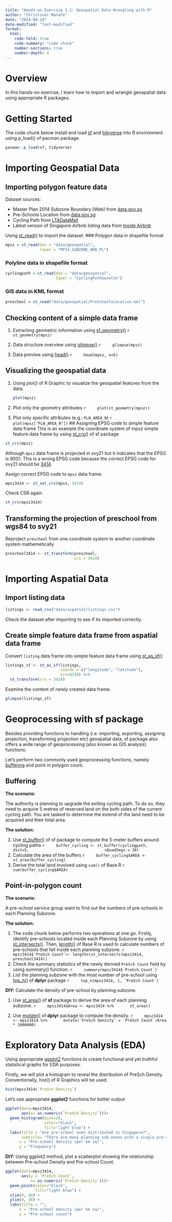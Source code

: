 ```yaml
---
title: "Hands-on Exercise 1.1: Geospatial Data Wrangling with R"
author: "Christover Manafe"
date: "2024-08-24"
date-modified: "last-modified"
format: 
  html:
    code-fold: true
    code-summary: "code chunk"
    number-sections: true
    number-depth: 4
---
```


# Overview

In this hands-on exercise, I learn how to import and wrangle geospatial data using appropriate R packages.

# Getting Started

The code chunk below install and load [sf](https://r-spatial.github.io/sf/) and [tidyverse](https://www.tidyverse.org/) into R environment using p_load() of pacman package.

```r
pacman::p_load(sf, tidyverse)
```

# Importing Geospatial Data

## Importing polygon feature data

Dataset sources:

-   Master Plan 2014 Subzone Boundary (Web) from [data.gov.sg](https://data.gov.sg/)
-   Pre-Schools Location from [data.gov.sg](https://data.gov.sg/)
-   Cycling Path from [LTADataMall](https://datamall.lta.gov.sg/content/datamall/en/search_datasets.html?searchText=Cycling%20Path)
-   Latest version of Singapore Airbnb listing data from [Inside Airbnb](https://insideairbnb.com/get-the-data/)

Using [st_read()](https://r-spatial.github.io/sf/reference/st_read.html) to import the dataset.
### Polygon data in shapefile format

```r
mpsz = st_read(dsn = "data/geospatial",
               layer = "MP14_SUBZONE_WEB_PL")
```

### Polyline data in shapefile format

```r
cyclingpath = st_read(dsn = "data/geospatial",
                      layer = "CyclingPathGazette")
```

### GIS data in KML format

```r
preschool = st_read("data/geospatial/PreSchoolsLocation.kml")
```

## Checking content of a simple data frame

1.  Extracting geometric information using [sf_geometry()](https://r-spatial.github.io/sf/reference/st_geometry.html)
    ```r
    st_geometry(mpsz)
    ```

2.  Data structure overview using [glimpse()](https://dplyr.tidyverse.org/reference/glimpse.html)
    ```r
    glimpse(mpsz)
    ```

3.  Data preview using [head()](https://www.rdocumentation.org/packages/utils/versions/3.6.2/topics/head)
    ```r
    head(mpsz, n=5)
    ```

## Visualizing the geospatial data

1.  Using *plot()* of R Graphic to visualize the geospatial features from the data.

    ```r
    plot(mpsz)
    ```

2.  Plot only the geometry attributes
    ```r
    plot(st_geometry(mpsz))
    ```
3.  Plot only specific attributes (e.g.: `PLN_AREA_N`)
    ```r
    plot(mpsz["PLN_AREA_N"])
    ```
## Assigning EPSG code to simple feature data frame
This is an example the coordinate system of mpsz simple feature data frame by using [st_crs()](https://r-spatial.github.io/sf/reference/st_crs.html) of sf package
```r
st_crs(mpsz)
```

Although `mpsz` data frame is projected in svy21 but it indicates that the EPSG is 9001. This is a wrong EPSG code because the correct EPSG code for svy21 should be [3414](https://epsg.io/3414).

Assign correct EPSG code to `mpsz` data frame:
```r
mpsz3414 <- st_set_crs(mpsz, 3414)
```

Check CSR again
```r
st_crs(mpsz3414)
```

## Transforming the projection of preschool from wgs84 to svy21
Reproject `preschool` from one coordinate system to another coordinate system mathemetically
```r
preschool3414 <- st_transform(preschool,
                              crs = 3414)
```

# Importing Aspatial Data
## Import listing data
```r
listings <- read_csv("data/aspatial/listings.csv")
```
Check the dataset after importing to see if its imported correctly.

## Create simple feature data frame from aspatial data frame
Convert `listing` data frame into simple feature data frame using [st_as_sf()](https://r-spatial.github.io/sf/reference/st_as_sf.html)
```r
listings_sf <- st_as_sf(listings,
                        coords = c("longitude", "latitude"),
                        crs=4326) %>%
  st_transform(crs = 3414)
```

Examine the content of newly created data frame.
```r
glimpse(listings_sf)
```

# Geoprocessing with sf package
Besides providing functions to handling (i.e. importing, exporting, assigning projection, transforming projection etc) geospatial data, sf package also offers a wide range of geoprocessing (also known as GIS analysis) functions.

Let's perform two commonly used geoprocessing functions, namely [buffering](https://www.geographyrealm.com/buffers-in-gis/) and point in polygon count.

## Buffering
**The scenario:**

The authority is planning to upgrade the exiting cycling path. To do so, they need to acquire 5 metres of reserved land on the both sides of the current cycling path. You are tasked to determine the extend of the land need to be acquired and their total area.

**The solution:**

1.  Use [st_buffer()](https://r-spatial.github.io/sf/reference/geos_unary.html) of sf package to compute the 5-meter buffers around cycling paths
    ```r
    buffer_cycling <- st_buffer(cyclingpath,
                                dist=5,
                                nQuadSegs = 30)
    ```
2.  Calculate the area of the buffers
    ```r
    buffer_cycling$AREA <- st_area(buffer_cycling)
    ```
3.  Derive the total land involved using `sum()` of Base R
    ```r
    sum(buffer_cycling$AREA)
    ```

## Point-in-polygon count
**The scenario:**

A pre-school service group want to find out the numbers of pre-schools in each Planning Subzone.

**The solution:**

1.  The code chunk below performs two operations at one go. Firstly, identify pre-schools located inside each Planning Subzone by using [st_intersects()](https://r-spatial.github.io/sf/reference/geos_binary_pred.html). Then, [length()](https://www.rdocumentation.org/packages/base/versions/3.6.2/topics/length) of Base R is used to calculate numbers of pre-schools that fall inside each planning subzone.
    ```r
    mpsz3414$`PreSch Count`<- lengths(st_intersects(mpsz3414, preschool3414))
    ```
2.  Check the summary statistics of the newly derived `PreSch Count` field by using *summary()* function.
    ```r
    summary(mpsz3414$`PreSch Count`)
    ```
3.  List the planning subzone with the most number of pre-school using [top_n()](https://dplyr.tidyverse.org/reference/top_n.html) of **dplyr** package
    ```r
    top_n(mpsz3414, 1, `PreSch Count`)
    ```

:::{.callout-note}
**DIY:** Calculate the density of pre-school by planning subzone.

1.  Use [st_area()](https://r-spatial.github.io/sf/reference/geos_measures.html) of **sf** package to derive the area of each planning subzone.
    ```r
    mpsz3414$Area <- mpsz3414 %>%
      st_area()
    ```

2.  Use [mutate()](https://dplyr.tidyverse.org/reference/mutate.html) of **dplyr** package to compute the density.
    ```r
    mpsz3414 <- mpsz3414 %>%
      mutate(`PreSch Density` = `PreSch Count`/Area * 1000000)
    ```
:::

# Exploratory Data Analysis (EDA)
Using appropriate [ggplot2](https://ggplot2.tidyverse.org/) functions to create functional and yet truthful statistical graphs for EDA purposes.

Firstly, we will plot a histogram to reveal the distribution of PreSch Density. Conventionally, hist() of R Graphics will be used.
```r
hist(mpsz3414$`PreSch Density`)
```

Let's use appropriate **ggplot2** functions for better output
```r
ggplot(data=mpsz3414, 
       aes(x= as.numeric(`PreSch Density`)))+
  geom_histogram(bins=20, 
                 color="black", 
                 fill="light blue") +
  labs(title = "Are pre-school even distributed in Singapore?",
       subtitle= "There are many planning sub-zones with a single pre-school, on the other hand, \nthere are two planning sub-zones with at least 20 pre-schools",
      x = "Pre-school density (per km sq)",
      y = "Frequency")
```


:::{.callout-note}
**DIY:** Using ggplot2 method, plot a scatterplot showing the relationship between Pre-school Density and Pre-school Count.
```r
ggplot(data=mpsz3414, 
       aes(y = `PreSch Count`, 
           x= as.numeric(`PreSch Density`)))+
  geom_point(color="black", 
             fill="light blue") +
  xlim(0, 40) +
  ylim(0, 40) +
  labs(title = "",
      x = "Pre-school density (per km sq)",
      y = "Pre-school count")
```
:::







